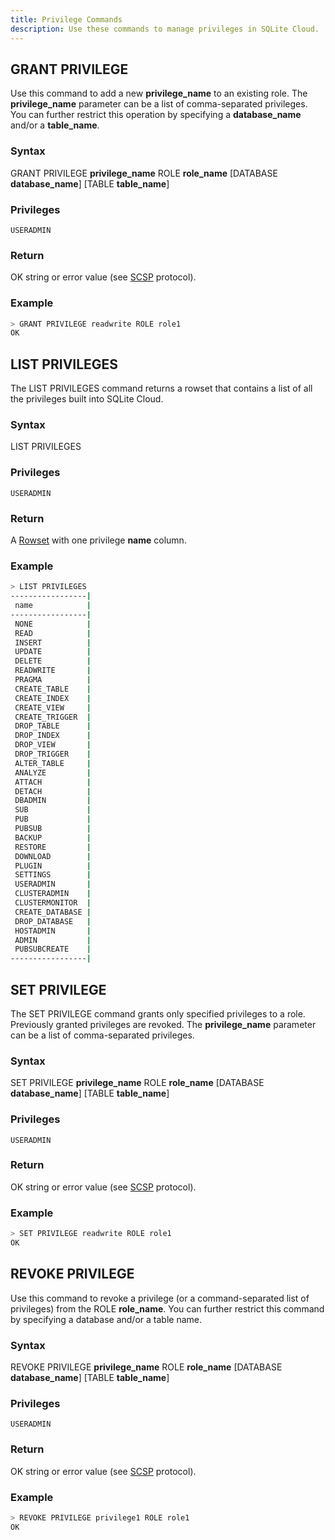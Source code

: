 ```yaml
---
title: Privilege Commands
description: Use these commands to manage privileges in SQLite Cloud.
---
```

## GRANT PRIVILEGE

Use this command to add a new **privilege_name** to an existing role. The **privilege_name** parameter can be a list of comma-separated privileges. You can further restrict this operation by specifying a **database_name** and/or a **table_name**.

### Syntax

GRANT PRIVILEGE **privilege_name** ROLE **role_name** [DATABASE **database_name**] [TABLE **table_name**]

### Privileges

```
USERADMIN
```

### Return

OK string or error value (see [SCSP](https://github.com/sqlitecloud/sdk/blob/master/PROTOCOL.md) protocol).

### Example

```bash
> GRANT PRIVILEGE readwrite ROLE role1
OK
```

## LIST PRIVILEGES

The LIST PRIVILEGES command returns a rowset that contains a list of all the privileges built into SQLite Cloud.

### Syntax

LIST PRIVILEGES

### Privileges

```
USERADMIN
```

### Return

A [Rowset](https://github.com/sqlitecloud/sdk/blob/master/PROTOCOL.md) with one privilege **name** column.

### Example

```bash
> LIST PRIVILEGES
-----------------|
 name            |
-----------------|
 NONE            |
 READ            |
 INSERT          |
 UPDATE          |
 DELETE          |
 READWRITE       |
 PRAGMA          |
 CREATE_TABLE    |
 CREATE_INDEX    |
 CREATE_VIEW     |
 CREATE_TRIGGER  |
 DROP_TABLE      |
 DROP_INDEX      |
 DROP_VIEW       |
 DROP_TRIGGER    |
 ALTER_TABLE     |
 ANALYZE         |
 ATTACH          |
 DETACH          |
 DBADMIN         |
 SUB             |
 PUB             |
 PUBSUB          |
 BACKUP          |
 RESTORE         |
 DOWNLOAD        |
 PLUGIN          |
 SETTINGS        |
 USERADMIN       |
 CLUSTERADMIN    |
 CLUSTERMONITOR  |
 CREATE_DATABASE |
 DROP_DATABASE   |
 HOSTADMIN       |
 ADMIN           |
 PUBSUBCREATE    |
-----------------|
```

## SET PRIVILEGE

The SET PRIVILEGE command grants only specified privileges to a role. Previously granted privileges are revoked. The **privilege_name** parameter can be a list of comma-separated privileges.

### Syntax

SET PRIVILEGE **privilege_name** ROLE **role_name** [DATABASE **database_name**] [TABLE **table_name**]

### Privileges

```
USERADMIN
```

### Return

OK string or error value (see [SCSP](https://github.com/sqlitecloud/sdk/blob/master/PROTOCOL.md) protocol).

### Example

```bash
> SET PRIVILEGE readwrite ROLE role1
OK
```

## REVOKE PRIVILEGE

Use this command to revoke a privilege (or a command-separated list of privileges) from the ROLE **role_name**. You can further restrict this command by specifying a database and/or a table name.

### Syntax

REVOKE PRIVILEGE **privilege_name** ROLE **role_name** [DATABASE **database_name**] [TABLE **table_name**]

### Privileges

```
USERADMIN
```

### Return

OK string or error value (see [SCSP](https://github.com/sqlitecloud/sdk/blob/master/PROTOCOL.md) protocol).

### Example

```bash
> REVOKE PRIVILEGE privilege1 ROLE role1
OK
```
